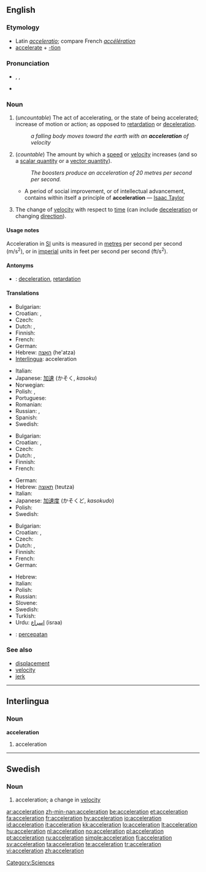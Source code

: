 ==English==

===Etymology===
* Latin ''[[acceleratio]]''; compare French ''[[accélération]]''
* [[accelerate]] + [[-tion]]

===Pronunciation===
* {{enPR|əksĕlərā'shən}}, {{IPA|/ək.sɛl.əˈreɪ.ʃən/}}, {{SAMPA|/@ksEl@"reIS@n/}}
* {{audio|En-us-acceleration.ogg|Audio (US)}}
*: {{rhymes|eɪʃǝn}}

===Noun===
{{en-noun|s|-}}

# <!--DefA-->(''uncountable'') The act of accelerating, or the state of being accelerated; increase of motion or action; as opposed to [[retardation]] or [[deceleration]].
#: ''a falling body moves toward the earth with an '''acceleration''' of velocity''
# <!--DefB-->(''countable'') The amount by which a [[speed]] or [[velocity]] increases (and so a [[scalar quantity]] or a [[vector quantity]]).
#: ''The boosters produce an acceleration of 20 metres per second per second.''
#* A period of social improvement, or of intellectual advancement, contains within itself a principle of '''acceleration''' &mdash; [[w:Isaac Taylor|Isaac Taylor]]
# <!--DefC-->{{physics}} The change of [[velocity]] with respect to [[time]] (can include [[deceleration]] or changing [[direction]]).

====Usage notes====
Acceleration in [[SI]] units is measured in [[metre]]s per second per second (m/s<sup>2</sup>), or in [[imperial]] units in feet per second per second (ft/s<sup>2</sup>).

====Antonyms====
* <!--DefA--><!--DefB--><!--DefC-->{{sense|act, state, amount}}: [[deceleration]], [[retardation]]

<!--these need to go on separate pages

====Derived terms====
''all from astronomy and physics''

* '''Acceleration of the moon''': the increase of the moon's mean motion in its orbit, in consequence of which its period of revolution is now shorter than in ancient times
* '''Acceleration and retardation of the tides''': See '''Priming of the tides''', under [[Priming]]
* '''Diurnal acceleration of the fixed stars''': the amount by which their apparent diurnal motion exceeds that of the sun, in consequence of which they daily come to the meridian of any place about three minutes fifty-six seconds of solar time earlier than on the day preceding
* '''Acceleration of the planets''': the increasing velocity of their motion, in proceeding from the apogee to the perigee of their orbits
-->

====Translations====

{{trans-top|act, state}}
* Bulgarian: {{t|bg|ускоряване|sc=Cyrl}}
* Croatian: {{t-|hr|akceleracija|f|alt=akcelerácija}}, {{t-|hr|ubrzanje|n|alt=ubrzánje}}
* Czech: {{t-|cs|zrychlení|n}}
* Dutch: {{t+|nl|versnelling|f}}, {{t+|nl|acceleratie|f}}
* Finnish: {{t-|fi|kiihdytys}}
* French: {{t+|fr|accélération|f}}
* German: {{t+|de|Beschleunigung|f}}
* Hebrew: [[האצה]] (he'atza) {{f}}
* [[Interlingua]]: acceleration
{{trans-mid}}
* Italian: {{t+|it|accelerazione|f}}
* Japanese: [[加速]] (かそく, ''kasoku'')
* Norwegian: {{t+|no|akselerasjon|m}}
* Polish: {{t+|pl|przyspieszenie|n}}, {{t-|pl|akceleracja|f}}
* Portuguese: {{t+|pt|aceleração|f}}
* Romanian: {{t-|ro|acceleraţie|f}}
* Russian: {{t+|ru|ускорение|f|sc=Cyrl}}, {{t+|ru|разгон|m|sc=Cyrl}}
* Spanish: {{t+|es|aceleración}}
* Swedish: {{t+|sv|acceleration|c}}
{{trans-bottom}}

{{trans-top|amount}}
* Bulgarian: {{t+|bg|ускорение|sc=Cyrl}}
* Croatian: {{t-|hr|akceleracija|f|alt=akcelerácija}}, {{t-|hr|ubrzanje|n|alt=ubrzánje}}
* Czech: {{t-|cs|zrychlení|n}}
* Dutch: {{t+|nl|versnelling|f}}, {{t+|nl|acceleratie|f}}
* Finnish: {{t+|fi|kiihtyvyys}}
* French: {{t+|fr|accélération|f}}
{{trans-mid}}
* German: {{t+|de|Beschleunigung|f}}
* Hebrew: [[תאוצה]] (teutza) {{f}}
* Italian: {{t+|it|accelerazione|f}}
* Japanese: [[加速度]] (かそくど, ''kasokudo'')
* Polish: {{t+|pl|przyspieszenie|n}}
* Swedish: {{t+|sv|acceleration|c}}
{{trans-bottom}}

{{trans-top|(physics)}}
* Bulgarian: {{t+|bg|ускорение|sc=Cyrl}}
* Croatian: {{t-|hr|akceleracija|f|alt=akcelerácija}}, {{t-|hr|ubrzanje|n|alt=ubrzánje}}
* Czech: {{t-|cs|zrychlení|n}}
* Dutch: {{t+|nl|versnelling|f}}, {{t+|nl|acceleratie|f}}
* Finnish: {{t+|fi|kiihtyvyys}}
* French: {{t+|fr|accélération|f}}
* German: {{t+|de|Beschleunigung|f}}
{{trans-mid}}
* Hebrew: {{t-|he|תאוצה|f|sc=Hebr}}
* Italian: {{t+|it|accelerazione|f}}
* Polish: {{t+|pl|przyspieszenie|n}}
* Russian: {{t+|ru|ускорение|f|sc=Cyrl}}
* Slovene: {{t+|sl|pospešek|m}}
* Swedish: {{t+|sv|acceleration|c}}
* Turkish: {{t|tr|ivme}}
* Urdu: [[اسراع]] (israa) {{m}}
{{trans-bottom}}

{{checktrans-top}}
* {{ttbc|Indonesian}}: [[cepat|percepatan]]
{{trans-bottom}}

===See also===
* [[displacement]]
* [[velocity]]
* [[jerk]]

[[Category:Sciences]]

----

==Interlingua==

===Noun===
'''acceleration'''

# <!--DefA-->acceleration

----

==Swedish==

===Noun===
{{sv-noun-reg-er}}
{{infl|sv|noun|g=c}}

# <!--DefA-->acceleration; a change in [[velocity]]

[[ar:acceleration]]
[[zh-min-nan:acceleration]]
[[be:acceleration]]
[[et:acceleration]]
[[fa:acceleration]]
[[fr:acceleration]]
[[hy:acceleration]]
[[io:acceleration]]
[[id:acceleration]]
[[it:acceleration]]
[[kk:acceleration]]
[[lo:acceleration]]
[[lt:acceleration]]
[[hu:acceleration]]
[[nl:acceleration]]
[[no:acceleration]]
[[pl:acceleration]]
[[pt:acceleration]]
[[ru:acceleration]]
[[simple:acceleration]]
[[fi:acceleration]]
[[sv:acceleration]]
[[ta:acceleration]]
[[te:acceleration]]
[[tr:acceleration]]
[[vi:acceleration]]
[[zh:acceleration]]